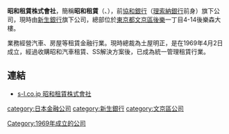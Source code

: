 {{Infobox company
|name = 昭和租賃株式會社
|native_name = 昭和リース株式会社
|name_en = Showa Leasing Co.,Ltd.
|type = 株式會社
|traded_as = 未上場
|zip_code = 112-8574
|location = [[日本|日本]][[東京都|東京都]][[文京區|文京區]][[後樂|後樂]]1-4-14　後樂森大廈
|foundation = 1969年（昭和44年）4月2日
|services = 綜合租賃業<br />資訊相關設備產業、工作機械、建設機械、醫療設備、商業設備、飛機等租賃與分期付款銷售等各種金融業務
壽險招攬業務
|key_people = 代表取締役社長　土屋　明正
|capital = 293億6,000万円
|revenue = 1,035億1,800萬日圓<br />（2012年3月期）
|operating_income = 82億1,200萬日圓
|net_income = 58億円3,200萬日圓
|equity = 713億9,800萬日圓
|assets = 非合併4,561億9,300萬日圓<br />（2012年3月）
|num_employees = 508名<br />（2012年9月）
|accounting_period = 3月31日
|major_shareholder = 株式會社[[新生銀行|新生銀行]]、昭和租賃社員持股會、日本Trustee Services信託銀行株式會社、株式會社[[理索納銀行|理索納銀行]]
|subsid = きらやかリース株式会社
|homepage = http://www.s-l.co.jp/
}}
'''昭和租賃株式會社'''，簡稱'''昭和租賃'''（{{lang-ja|昭和リース株式会社}}、{{lang-en|Showa Leasing Co.,Ltd.}}），前[[協和銀行|協和銀行]]（[[理索納銀行|理索納銀行]]前身）旗下公司，現時由[[新生銀行|新生銀行]]旗下公司，總部位於[[東京都|東京都]][[文京區|文京區]][[後樂|後樂]]一丁目4-14後樂森大樓。

業務經營汽車、房屋等租賃金融行業。現時總裁為土屋明正，是在1969年4月2日成立，經過收購昭和汽車租賃、SS解決方案後，已成為統一管理租賃行業。

==連結==
*[http://www.s-l.co.jp/ s-l.co.jp 昭和租賃株式會社] {{Wayback|url=http://www.s-l.co.jp/ |date=20210113133100 }}

{{DEFAULTSORT:Showa Leasing}}
[[category:日本金融公司|category:日本金融公司]]
[[category:新生銀行|category:新生銀行]]
[[category:文京區公司|category:文京區公司]]
[[Category:1969年成立的公司|Category:1969年成立的公司]]